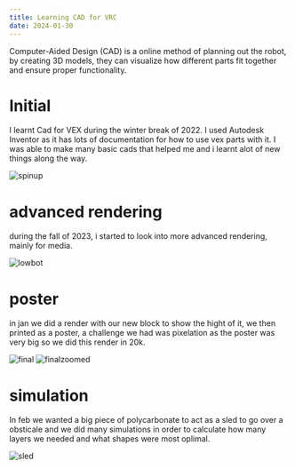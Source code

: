 ```yaml
---
title: Learning CAD for VRC
date: 2024-01-30
---
```


Computer-Aided Design (CAD) is a online method of planning out the robot, by creating 3D models, they can visualize how different parts fit together and ensure proper functionality. 

# Initial

I learnt Cad for VEX during the winter break of 2022. I used Autodesk Inventor as it has lots of documentation for how to use vex parts with it. I was able to make many basic cads that helped me and i learnt alot of new things along the way. 

![spinup](/cad/spinup.png)

# advanced rendering

during the fall of 2023, i started to look into more advanced rendering, mainly for media. 

![lowbot](/cad/lowbot.png)

# poster

in jan we did a render with our new block to show the hight of it, we then printed as a poster, a challenge we had was pixelation as the poster was very big so we did this render in 20k. 

![final](/cad/final.jpg)
![finalzoomed](/cad/finalzoomed.jpg)

# simulation

In feb we wanted a big piece of polycarbonate to act as a sled to go over a obsticale and we did many simulations in order to calculate how many layers we needed and what shapes were most oplimal. 

![sled](/cad/sled.png)